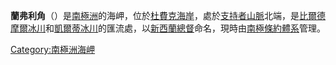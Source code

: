 {{coord|84|50|S|169|36|E|display=title}}

'''蘭弗利角'''（{{lang-en|Ranfurly Point}}）是[[南極洲|南極洲]]的海岬，位於[[杜費克海岸|杜費克海岸]]，處於[[支持者山脈|支持者山脈]]北端，是[[比爾德摩爾冰川|比爾德摩爾冰川]]和[[凱爾蒂冰川|凱爾蒂冰川]]的匯流處，以[[新西蘭總督|新西蘭總督]]命名，現時由[[南極條約體系|南極條約體系]]管理。

{{DEFAULTSORT:Ranfurly Point}}
[[Category:南極洲海岬|Category:南極洲海岬]]


{{DufekCoast-geo-stub}}